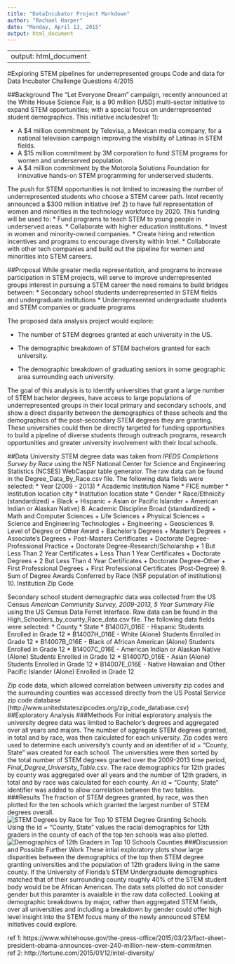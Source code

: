 ```yaml
---
title: "DataIncubator Project Markdown"
author: "Rachael Harper"
date: "Monday, April 13, 2015"
output: html_document
---
```


---
output: html_document
---

#Exploring STEM pipelines for underrepresented groups
Code and data for Data Incubator Challenge Questions 4/2015

##Background
The "Let Everyone Dream" campaign, recently announced at the White House Science Fair, is a 90 million (USD) multi-sector initiative to expand STEM opportunities; with a special focus on underrepresented student demographics. This initiative includes(ref 1):

* A $4 million commitment by Televisa, a Mexican media company, for a national television campaign improving the visibility of Latinas in STEM fields.
* A $15 million commitment by 3M corporation to fund STEM programs for women and underserved population.
* A $4 million commitment by the Motorola Solutions Foundation for innovative hands-on STEM programming for underserved students.

The push for STEM opportunities is not limited to  increasing the number of underrepresented students who choose a STEM career path. Intel recently announced a $300 million initiative (ref 2) to have full representation of women and minorities in the technology workforce by 2020. This funding will be used to:
* Fund programs to teach STEM to young people in underserved areas.
* Collaborate with higher education institutions.
* Invest in women and minority-owned companies.
* Create hiring and retention incentives and programs to encourage diversity within Intel.
* Collaborate with other tech companies and build out the pipeline for women and minorities into STEM careers.

##Proposal
While greater media representation, and programs to increase participation in STEM projects, will serve to improve underrepresented groups interest in pursuing a STEM career the need remains to build bridges between:
* Secondary school students underrepresented in STEM fields and undergraduate institutions
* Underrepresented undergraduate students and STEM companies or graduate programs

The proposed data analysis project would explore:

* The number of STEM degrees granted at each university in the US.

* The demographic breakdown of STEM bachelors granted for each university.

* The demographic breakdown of graduating seniors in some geographic area surrounding each university.

The goal of this analysis is to identify universities that grant a large number of STEM bachelor degrees, have access to large populations of underrepresented groups in their local primary and secondary schools, and show a direct disparity between the demographics of these schools and the demographics of the post-secondary STEM degrees they are granting. These universities could then be directly targeted for funding opportunities to build a pipeline of diverse students through outreach programs, research opportunities and greater university involvement with their local schools.  

##Data
University STEM degree data was taken from *IPEDS Completions Survey by Race* using the NSF National Center for Science and Engineering Statistics (NCSES) WebCaspar table generator.  The raw data can be found in the Degree_Data_By_Race.csv file. 
The following data fields were selected:
* Year (2009 - 2013)
* Academic Institution Name
* FICE number
* Institution location city
* Institution location state
* Gender
* Race/Ethnicity (standardized)
  + Black
  + Hispanic 
  + Asian or Pacific Islander
  + American Indian or Alaskan Native)
8. Academic Discipline Broad (standardized)
  + Math and Computer Sciences
  + Life Sciences
  + Physical Sciences
  + Science and Engineering Technologies
  + Engineering
  + Geosciences
9. Level of Degree or Other Award
  + Bachelor's Degrees
  + Master's Degrees
  + Associate's Degrees
  + Post-Masters Certificates
  + Doctorate Degree-Professional Practice
  + Doctorate Degree-Research/Scholarship
  + 1 But Less Than 2 Year Certificates
  + Less Than 1 Year Certificates
  + Doctorate Degrees
  + 2 But Less Than 4 Year Certificates
  + Doctorate Degree-Other
  + First Professional Degrees
  + First Professional Certificates (Post-Degree)
9. Sum of Degree Awards Conferred by Race (NSF population of institutions)
10. Institution Zip Code

Secondary school student demographic data was collected from the US Census *American Community Survey, 2009-2013, 5 Year Summary File* using the US Census Data Ferret Interface. Raw data can be found in the High_Schoolers_by_county_Race_data.csv file.
The following data fields were selected:
* County
* State
* B14007I_016E - Hispanic Students Enrolled in Grade 12
* B14007H_016E - White (Alone) Students Enrolled in Grade 12
* B14007B_016E - Black of African American (Alone) Students Enrolled in Grade 12
* B14007C_016E - American Indian or Alaskan Native (Alone) Students Enrolled in Grade 12
* B14007D_016E - Asian (Alone) Students Enrolled in Grade 12
* B14007E_016E - Native Hawaiian and Other Pacific Islander (Alone) Enrolled in Grade 12

Zip code data, which allowed correlation between university zip codes and the surrounding counties was accessed directly from the US Postal Service zip code database (http://www.unitedstateszipcodes.org/zip_code_database.csv) 
##Exploratory Analysis
###Methods
For initial exploratory analysis the university degree data was limited to Bachelor's degrees and aggregated over all years and majors. The number of aggregate STEM degrees granted, in total and by race, was then calculated for each university.  Zip codes were used to determine each university's county and an identifier of id = "County, State" was created for each school. The universities were then sorted by the total number of STEM degrees granted over the 2009-2013 time period, *Final_Degree_University_Table.csv*. 
The race demographics for 12th grades by county was aggregated over all years and the number of 12th graders, in total and by race was calculated for each county. An id = "County, State" identifier was added to allow correlation between the two tables. 
###Results
The fraction of STEM degrees granted, by race, was then plotted for the ten schools which granted the largest number of STEM degrees overall.   
![STEM Degrees by Race for Top 10 STEM Degree Granting Schools](./Top_Ten_Schools_Degree_Demo.png)  
Using the id = "County, State" values the racial demographics for 12th graders in the county of each of the top ten schools was also plotted.
![Demographics of 12th Graders in Top 10 Schools Counties](./University County Demographics - 12th gradersA.png) 
###Discussion and Possible Further Work
These intial exploratory plots show large disparities between the demographics of the top then STEM degree granting universities and the population of 12th graders living in the same county. If the University of Florida's STEM Undergraduate demographics matched that of their surrounding county roughly 40% of the STEM student body would be be African American. The data sets plotted do not consider gender but this paramter is avaialble in the raw data collected. Looking at demographic breakdowns by major, rather than aggregated STEM fields, over all universities and including a breakdown by gender could offer high level insight into the STEM focus many of the newly announced STEM initiatives could explore. 


ref 1: https://www.whitehouse.gov/the-press-office/2015/03/23/fact-sheet-president-obama-announces-over-240-million-new-stem-commitmen  
ref 2: http://fortune.com/2015/01/12/intel-diversity/
